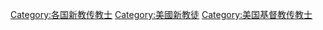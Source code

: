 [[Category:各国新教传教士|Category:各国新教传教士]]
[[Category:美國新教徒|Category:美國新教徒]]
[[Category:美国基督教传教士|Category:美国基督教传教士]]